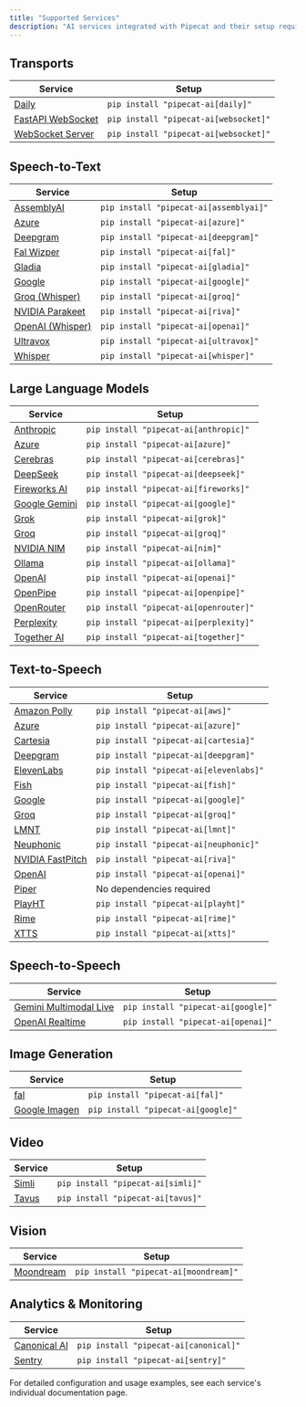 ```yaml
---
title: "Supported Services"
description: "AI services integrated with Pipecat and their setup requirements"
---
```


## Transports

| Service                                                           | Setup                                 |
| ----------------------------------------------------------------- | ------------------------------------- |
| [Daily](/server/services/transport/daily)                         | `pip install "pipecat-ai[daily]"`     |
| [FastAPI WebSocket](/server/services/transport/fastapi-websocket) | `pip install "pipecat-ai[websocket]"` |
| [WebSocket Server](/server/services/transport/websocket-server)   | `pip install "pipecat-ai[websocket]"` |

## Speech-to-Text

| Service                                          | Setup                                  |
| ------------------------------------------------ | -------------------------------------- |
| [AssemblyAI](/server/services/stt/assemblyai)    | `pip install "pipecat-ai[assemblyai]"` |
| [Azure](/server/services/stt/azure)              | `pip install "pipecat-ai[azure]"`      |
| [Deepgram](/server/services/stt/deepgram)        | `pip install "pipecat-ai[deepgram]"`   |
| [Fal Wizper](/server/services/stt/fal)           | `pip install "pipecat-ai[fal]"`        |
| [Gladia](/server/services/stt/gladia)            | `pip install "pipecat-ai[gladia]"`     |
| [Google](/server/services/stt/google)            | `pip install "pipecat-ai[google]"`     |
| [Groq (Whisper)](/server/services/stt/groq)      | `pip install "pipecat-ai[groq]"`       |
| [NVIDIA Parakeet](/server/services/stt/parakeet) | `pip install "pipecat-ai[riva]"`       |
| [OpenAI (Whisper)](/server/services/stt/openai)  | `pip install "pipecat-ai[openai]"`     |
| [Ultravox](/server/services/stt/ultravox)        | `pip install "pipecat-ai[ultravox]"`   |
| [Whisper](/server/services/stt/whisper)          | `pip install "pipecat-ai[whisper]"`    |

## Large Language Models

| Service                                        | Setup                                  |
| ---------------------------------------------- | -------------------------------------- |
| [Anthropic](/server/services/llm/anthropic)    | `pip install "pipecat-ai[anthropic]"`  |
| [Azure](/server/services/llm/azure)            | `pip install "pipecat-ai[azure]"`      |
| [Cerebras](/server/services/llm/cerebras)      | `pip install "pipecat-ai[cerebras]"`   |
| [DeepSeek](/server/services/llm/deepseek)      | `pip install "pipecat-ai[deepseek]"`   |
| [Fireworks AI](/server/services/llm/fireworks) | `pip install "pipecat-ai[fireworks]"`  |
| [Google Gemini](/server/services/llm/gemini)   | `pip install "pipecat-ai[google]"`     |
| [Grok](/server/services/llm/grok)              | `pip install "pipecat-ai[grok]"`       |
| [Groq](/server/services/llm/groq)              | `pip install "pipecat-ai[groq]"`       |
| [NVIDIA NIM](/server/services/llm/nim)         | `pip install "pipecat-ai[nim]"`        |
| [Ollama](/server/services/llm/ollama)          | `pip install "pipecat-ai[ollama]"`     |
| [OpenAI](/server/services/llm/openai)          | `pip install "pipecat-ai[openai]"`     |
| [OpenPipe](/server/services/llm/openpipe)      | `pip install "pipecat-ai[openpipe]"`   |
| [OpenRouter](/server/services/llm/openrouter)  | `pip install "pipecat-ai[openrouter]"` |
| [Perplexity](/server/services/llm/perplexity)  | `pip install "pipecat-ai[perplexity]"` |
| [Together AI](/server/services/llm/together)   | `pip install "pipecat-ai[together]"`   |

## Text-to-Speech

| Service                                            | Setup                                  |
| -------------------------------------------------- | -------------------------------------- |
| [Amazon Polly](/server/services/tts/aws)           | `pip install "pipecat-ai[aws]"`        |
| [Azure](/server/services/tts/azure)                | `pip install "pipecat-ai[azure]"`      |
| [Cartesia](/server/services/tts/cartesia)          | `pip install "pipecat-ai[cartesia]"`   |
| [Deepgram](/server/services/tts/deepgram)          | `pip install "pipecat-ai[deepgram]"`   |
| [ElevenLabs](/server/services/tts/elevenlabs)      | `pip install "pipecat-ai[elevenlabs]"` |
| [Fish](/server/services/tts/fish)                  | `pip install "pipecat-ai[fish]"`       |
| [Google](/server/services/tts/google)              | `pip install "pipecat-ai[google]"`     |
| [Groq](/server/services/tts/groq)                  | `pip install "pipecat-ai[groq]"`       |
| [LMNT](/server/services/tts/lmnt)                  | `pip install "pipecat-ai[lmnt]"`       |
| [Neuphonic](/server/services/tts/neuphonic)        | `pip install "pipecat-ai[neuphonic]"`  |
| [NVIDIA FastPitch](/server/services/tts/fastpitch) | `pip install "pipecat-ai[riva]"`       |
| [OpenAI](/server/services/tts/openai)              | `pip install "pipecat-ai[openai]"`     |
| [Piper](/server/services/tts/piper)                | No dependencies required               |
| [PlayHT](/server/services/tts/playht)              | `pip install "pipecat-ai[playht]"`     |
| [Rime](/server/services/tts/rime)                  | `pip install "pipecat-ai[rime]"`       |
| [XTTS](/server/services/tts/xtts)                  | `pip install "pipecat-ai[xtts]"`       |

## Speech-to-Speech

| Service                                               | Setup                              |
| ----------------------------------------------------- | ---------------------------------- |
| [Gemini Multimodal Live](/server/services/s2s/gemini) | `pip install "pipecat-ai[google]"` |
| [OpenAI Realtime](/server/services/s2s/openai)        | `pip install "pipecat-ai[openai]"` |

## Image Generation

| Service                                                          | Setup                              |
| ---------------------------------------------------------------- | ---------------------------------- |
| [fal](/server/services/image-generation/fal)                     | `pip install "pipecat-ai[fal]"`    |
| [Google Imagen](/server/services/image-generation/google-imagen) | `pip install "pipecat-ai[google]"` |

## Video

| Service                               | Setup                             |
| ------------------------------------- | --------------------------------- |
| [Simli](/server/services/video/simli) | `pip install "pipecat-ai[simli]"` |
| [Tavus](/server/services/video/tavus) | `pip install "pipecat-ai[tavus]"` |

## Vision

| Service                                        | Setup                                 |
| ---------------------------------------------- | ------------------------------------- |
| [Moondream](/server/services/vision/moondream) | `pip install "pipecat-ai[moondream]"` |

## Analytics & Monitoring

| Service                                              | Setup                                 |
| ---------------------------------------------------- | ------------------------------------- |
| [Canonical AI](/server/services/analytics/canonical) | `pip install "pipecat-ai[canonical]"` |
| [Sentry](/server/services/analytics/sentry)          | `pip install "pipecat-ai[sentry]"`    |

For detailed configuration and usage examples, see each service's individual documentation page.
